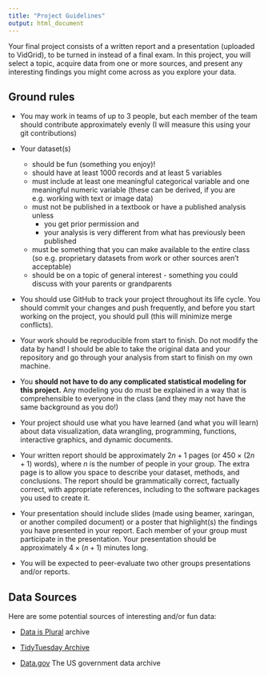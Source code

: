 ```yaml
---
title: "Project Guidelines"
output: html_document
---
```


Your final project consists of a written report and a presentation (uploaded to VidGrid), to be turned in instead of a final exam. In this project, you will select a topic, acquire data from one or more sources, and present any interesting findings you might come across as you explore your data.

## Ground rules

- You may work in teams of up to 3 people, but each member of the team should contribute approximately evenly (I will measure this using your git contributions)

- Your dataset(s)
    - should be fun (something you enjoy)!
    - should have at least 1000 records and at least 5 variables
    - must include at least one meaningful categorical variable and one meaningful numeric variable (these can be derived, if you are e.g. working with text or image data)
    - must not be published in a textbook or have a published analysis unless 
        - you get prior permission and 
        - your analysis is very different from what has previously been published
    - must be something that you can make available to the entire class (so e.g. proprietary datasets from work or other sources aren't acceptable)
    - should be on a topic of general interest - something you could discuss with your parents or grandparents

- You should use GitHub to track your project throughout its life cycle. You should commit your changes and push frequently, and before you start working on the project, you should pull (this will minimize merge conflicts). 

- Your work should be reproducible from start to finish. Do not modify the data by hand! I should be able to take the original data and your repository and go through your analysis from start to finish on my own machine.

- You **should not have to do any complicated statistical modeling for this project.** Any modeling you do must be explained in a way that is comprehensible to everyone in the class (and they may not have the same background as you do!) 

- Your project should use what you have learned (and what you will learn) about data visualization, data wrangling, programming, functions, interactive graphics, and dynamic documents. 

- Your written report should be approximately $2n + 1$ pages (or $450\times(2n + 1)$ words), where $n$ is the number of people in your group. The extra page is to allow you space to describe your dataset, methods, and conclusions. The report should be grammatically correct, factually correct, with appropriate references, including to the software packages you used to create it. 

- Your presentation should include slides (made using beamer, xaringan, or another compiled document) or a poster that highlight(s) the findings you have presented in your report. Each member of your group must participate in the presentation. Your presentation should be approximately $4\times(n+1)$ minutes long.

- You will be expected to peer-evaluate two other groups presentations and/or reports. 


## Data Sources

Here are some potential sources of interesting and/or fun data:

- [Data is Plural](https://docs.google.com/spreadsheets/d/1wZhPLMCHKJvwOkP4juclhjFgqIY8fQFMemwKL2c64vk/edit#gid=0) archive

- [TidyTuesday Archive](https://github.com/rfordatascience/tidytuesday)

- [Data.gov](https://catalog.data.gov/dataset) The US government data archive
